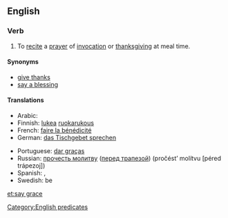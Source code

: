 ==English==
{{wikipedia|Grace (prayer)}}

===Verb===
{{head|en|verb|head=[[say]] [[grace]]}}

# {{idiomatic}} To [[recite]] a [[prayer]] of [[invocation]] or [[thanksgiving]] at meal time.

====Synonyms====
* [[give thanks]]
* [[say a blessing]]

====Translations====
{{trans-top|say a prayer of thanks}}
* Arabic: {{Arab|[[صلاة الشكر لله]]}} {{Arab|[[قبل]] [[أكل|الأكل]] [[بعد|وبعد]]}} {{IPAchar|(ʂállatu š-šúkri li-llāhi [qábla al-’ákli wa-báʕd])}}
* Finnish: [[lukea]] [[ruokarukous]]
* French: [[faire la bénédicité]]
* German: [[das Tischgebet sprechen]]
{{trans-mid}}
* Portuguese: [[dar graças]]
* Russian: [[прочесть молитву]] ([[трапеза|перед трапезой]]) (pročést’ molítvu [péred trápezoj])
* Spanish: {{t-|es|bendecir la mesa}}, {{t-|es|dar gracias}}
* Swedish: be {{t+|sv|bordsbön|c}}
{{trans-bottom}}

[[Category:English predicates]]

[[et:say grace]]